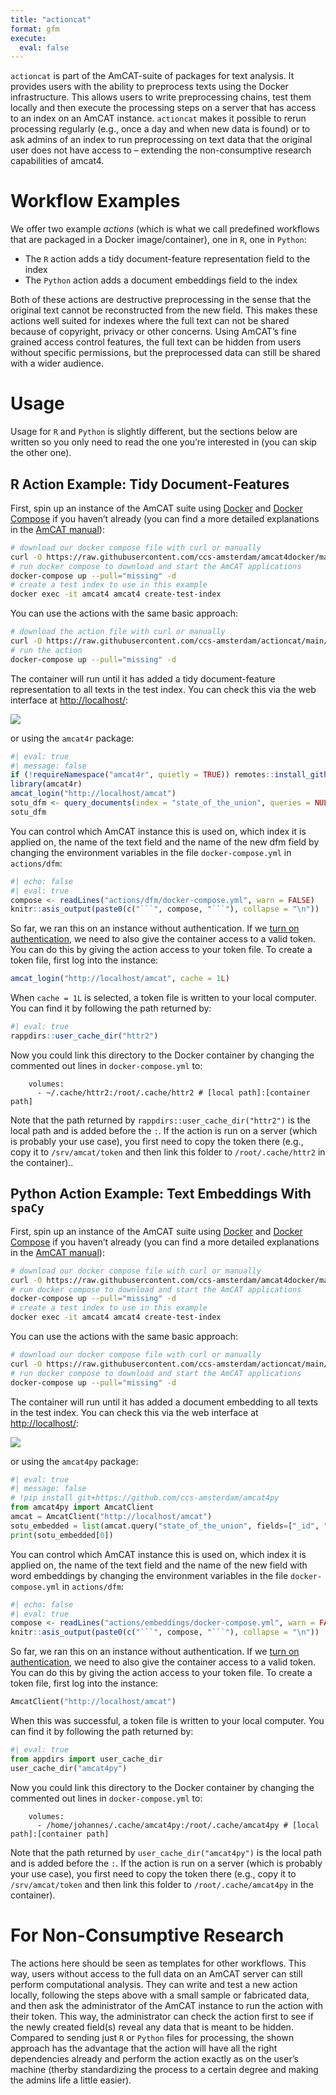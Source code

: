 ```yaml
---
title: "actioncat"
format: gfm
execute:
  eval: false
---
```


`actioncat` is part of the AmCAT-suite of packages for text analysis.
It provides users with the ability to preprocess texts using the Docker infrastructure.
This allows users to write preprocessing chains, test them locally and then execute the processing steps on a server that has access to an index on an AmCAT instance.
`actioncat` makes it possible to rerun processing regularly (e.g., once a day and when new data is found) or to ask admins of an index to run preprocessing on text data that the original user does not have access to -- extending the non-consumptive research capabilities of amcat4.

# Workflow Examples

We offer two example *actions* (which is what we call predefined workflows that are packaged in a Docker image/container), one in `R`, one in `Python`:

- The `R` action adds a tidy document-feature representation field to the index
- The `Python` action adds a document embeddings field to the index

Both of these actions are destructive preprocessing in the sense that the original text cannot be reconstructed from the new field.
This makes these actions well suited for indexes where the full text can not be shared because of copyright, privacy or other concerns.
Using AmCAT's fine grained access control features, the full text can be hidden from users without specific permissions, but the preprocessed data can still be shared with a wider audience.

# Usage

Usage for `R` and `Python` is slightly different, but the sections below are written so you only need to read the one you're interested in (you can skip the other one).

## R Action Example: Tidy Document-Features

First, spin up an instance of the AmCAT suite using [Docker](https://docs.docker.com/engine/install/) and [Docker Compose](https://docs.docker.com/compose/install/) if you haven't already (you can find a more detailed explanations in the [AmCAT manual](https://amcat.nl/book/02._getting-started.html)):

```bash
# download our docker compose file with curl or manually
curl -O https://raw.githubusercontent.com/ccs-amsterdam/amcat4docker/main/docker-compose.yml
# run docker compose to download and start the AmCAT applications
docker-compose up --pull="missing" -d
# create a test index to use in this example
docker exec -it amcat4 amcat4 create-test-index
```

You can use the actions with the same basic approach:

```bash
# download the action file with curl or manually
curl -O https://raw.githubusercontent.com/ccs-amsterdam/actioncat/main/actions/dfm/docker-compose.yml
# run the action
docker-compose up --pull="missing" -d
```

The container will run until it has added a tidy document-feature representation to all texts in the test index.
You can check this via the web interface at <http://localhost/>:

![](media/dfm.png)

or using the `amcat4r` package:

```r
#| eval: true
#| message: false
if (!requireNamespace("amcat4r", quietly = TRUE)) remotes::install_github("ccs-amsterdam/amcat4r")
library(amcat4r)
amcat_login("http://localhost/amcat")
sotu_dfm <- query_documents(index = "state_of_the_union", queries = NULL, fields = c(".id", "dfm"))
sotu_dfm
```

You can control which AmCAT instance this is used on, which index it is applied on, the name of the text field and the name of the new dfm field by changing the environment variables in the file `docker-compose.yml` in `actions/dfm`:

```r
#| echo: false
#| eval: true
compose <- readLines("actions/dfm/docker-compose.yml", warn = FALSE)
knitr::asis_output(paste0(c("```", compose, "```"), collapse = "\n"))
```

So far, we ran this on an instance without authentication.
If we [turn on authentication](https://amcat.nl/book/04._sharing.html), we need to also give the container access to a valid token.
You can do this by giving the action access to your token file.
To create a token file, first log into the instance:

```r
amcat_login("http://localhost/amcat", cache = 1L)
```

When `cache = 1L` is selected, a token file is written to your local computer.
You can find it by following the path returned by:

```r
#| eval: true
rappdirs::user_cache_dir("httr2")
```

Now you could link this directory to the Docker container by changing the commented out lines in `docker-compose.yml` to:

```
    volumes:
      - ~/.cache/httr2:/root/.cache/httr2 # [local path]:[container path]
```

Note that the path returned by `rappdirs::user_cache_dir("httr2")` is the local path and is added before the `:`.
If the action is run on a server (which is probably your use case), you first need to copy the token there (e.g., copy it to `/srv/amcat/token` and then link this folder to `/root/.cache/httr2` in the container)..

## Python Action Example: Text Embeddings With `spaCy`

First, spin up an instance of the AmCAT suite using [Docker](https://docs.docker.com/engine/install/) and [Docker Compose](https://docs.docker.com/compose/install/) if you haven't already (you can find a more detailed explanations in the [AmCAT manual](https://amcat.nl/book/02._getting-started.html)):

```bash
# download our docker compose file with curl or manually
curl -O https://raw.githubusercontent.com/ccs-amsterdam/amcat4docker/main/docker-compose.yml
# run docker compose to download and start the AmCAT applications
docker-compose up --pull="missing" -d
# create a test index to use in this example
docker exec -it amcat4 amcat4 create-test-index
```

You can use the actions with the same basic approach:

```bash
# download our docker compose file with curl or manually
curl -O https://raw.githubusercontent.com/ccs-amsterdam/actioncat/main/actions/embeddings/docker-compose.yml
# run docker compose to download and start the AmCAT applications
docker-compose up --pull="missing" -d
```

The container will run until it has added a document embedding to all texts in the test index.
You can check this via the web interface at <http://localhost/>:

![](media/embedding.png)

or using the `amcat4py` package:

```python
#| eval: true
#| message: false
# !pip install git+https://github.com/ccs-amsterdam/amcat4py
from amcat4py import AmcatClient
amcat = AmcatClient("http://localhost/amcat")
sotu_embedded = list(amcat.query("state_of_the_union", fields=["_id", "vector"]))
print(sotu_embedded[0])
```

You can control which AmCAT instance this is used on, which index it is applied on, the name of the text field and the name of the new field with word embeddings by changing the environment variables in the file `docker-compose.yml` in `actions/dfm`:

```r
#| echo: false
#| eval: true
compose <- readLines("actions/embeddings/docker-compose.yml", warn = FALSE)
knitr::asis_output(paste0(c("```", compose, "```"), collapse = "\n"))
```

So far, we ran this on an instance without authentication.
If we [turn on authentication](https://amcat.nl/book/04._sharing.html), we need to also give the container access to a valid token.
You can do this by giving the action access to your token file.
To create a token file, first log into the instance:

```python
AmcatClient("http://localhost/amcat")
```

When this was successful, a token file is written to your local computer.
You can find it by following the path returned by:

```python
#| eval: true
from appdirs import user_cache_dir
user_cache_dir("amcat4py")
```

Now you could link this directory to the Docker container by changing the commented out lines in `docker-compose.yml` to:

```
    volumes:
      - /home/johannes/.cache/amcat4py:/root/.cache/amcat4py # [local path]:[container path]
```

Note that the path returned by `user_cache_dir("amcat4py")` is the local path and is added before the `:`.
If the action is run on a server (which is probably your use case), you first need to copy the token there (e.g., copy it to `/srv/amcat/token` and then link this folder to `/root/.cache/amcat4py` in the container).

# For Non-Consumptive Research

The actions here should be seen as templates for other workflows.
This way, users without access to the full data on an AmCAT server can still perform computational analysis.
They can write and test a new action locally, following the steps above with a small sample or fabricated data, and then ask the administrator of the AmCAT instance to run the action with their token.
This way, the administrator can check the action first to see if the newly created field(s) reveal any data that is meant to be hidden.
Compared to sending just `R` or `Python` files for processing, the shown approach has the advantage that the action will have all the right dependencies already and perform the action exactly as on the user's machine (therby standardizing the process to a certain degree and making the admins life a little easier).
